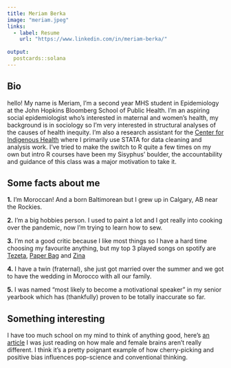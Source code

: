 ```yaml
---
title: Meriam Berka
image: "meriam.jpeg"
links:
  - label: Resume
    url: "https://www.linkedin.com/in/meriam-berka/"
  
output:
  postcards::solana
---
```


## Bio

hello! My name is Meriam, I'm a second year MHS student in Epidemiology at the John Hopkins Bloomberg School of Public Health. I'm an aspiring social epidemiologist who's interested in maternal and women's health, my background is in sociology so I'm very interested in structural analyses of the causes of health inequity. I'm also a research assistant for the [Center for Indigenous Health](https://cih.jhu.edu) where I primarily use STATA for data cleaning and analysis work. I've tried to make the switch to R quite a few times on my own but intro R courses have been my Sisyphus' boulder, the accountability and guidance of this class was a major motivation to take it.

## Some facts about me

**1.** I'm Moroccan! And a born Baltimorean but I grew up in Calgary, AB near the Rockies.

**2.** I'm a big hobbies person. I used to paint a lot and I got really into cooking over the pandemic, now I'm trying to learn how to sew.

**3.** I'm not a good critic because I like most things so I have a hard time choosing my favourite anything, but my top 3 played songs on spotify are [Tezeta](https://www.youtube.com/watch?v=Wy-v-FgiUD8), [Paper Bag](https://www.youtube.com/watch?v=BK30r_SIZ-g) and [Zina](https://www.youtube.com/watch?v=6-UOmjw9viQ)

**4.** I have a twin (fraternal), she just got married over the summer and we got to have the wedding in Morocco with all our family.

**5.** I was named "most likely to become a motivational speaker" in my senior yearbook which has (thankfully) proven to be totally inaccurate so far.

## Something interesting
I have too much school on my mind to think of anything good, here's [an article](https://theconversation.com/you-dont-have-a-male-or-female-brain-the-more-brains-scientists-study-the-weaker-the-evidence-for-sex-differences-158005) I was just reading on how male and female brains aren't really different. I think it's a pretty poignant example of how cherry-picking and positive bias influences pop-science and conventional thinking.


